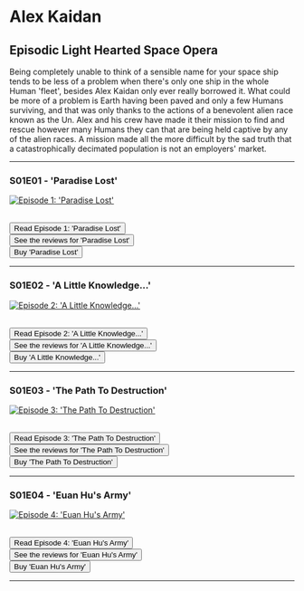# Alex Kaidan

## Episodic Light Hearted Space Opera

Being completely unable to think of a sensible name for your space ship tends to be less of a problem when there's only one ship in the whole Human 'fleet', besides Alex Kaidan only ever really borrowed it. What could be more of a problem is Earth having been paved and only a few Humans surviving, and that was only thanks to the actions of a benevolent alien race known as the Un. Alex and his crew have made it their mission to find and rescue however many Humans they can that are being held captive by any of the alien races. A mission made all the more difficult by the sad truth that a catastrophically decimated population is not an employers' market.

---

### S01E01 - 'Paradise Lost'

[![Episode 1: 'Paradise Lost'](S01E01-Paradise-Lost/S01E01_FrontCover_Small.jpg)](/writing/novels/alex-kaidan/S01E01-Paradise-Lost/AlexKaidanS01E01_ParadiseLost-DarrenHoyland/)

<br />

<Link to='/writing/novels/alex-kaidan/S01E01-Paradise-Lost/AlexKaidanS01E01_ParadiseLost-DarrenHoyland/'>
  <Button style={{marginTop: '8px'}}>Read Episode 1: 'Paradise Lost'</Button>
</Link>

<br />

<Link to='/writing/novels/alex-kaidan/S01E01-Paradise-Lost/reviews/'>
  <Button style={{marginTop: '8px'}}>See the reviews for 'Paradise Lost'</Button>
</Link>

<br />

<Link to='/writing/novels/alex-kaidan/S01E01-Paradise-Lost/retail/'>
  <Button style={{marginTop: '8px'}}>Buy 'Paradise Lost'</Button>
</Link>


---

### S01E02 - 'A Little Knowledge...'

[![Episode 2: 'A Little Knowledge...'](S01E02-A-Little-Knowledge/S01E02_FrontCover_Small.jpg)](/writing/novels/alex-kaidan/S01E02-A-Little-Knowledge/AlexKaidanS01E02_ALittleKnowledge-DarrenHoyland/)

<br />

<Link to='/writing/novels/alex-kaidan/S01E02-A-Little-Knowledge/AlexKaidanS01E02_ALittleKnowledge-DarrenHoyland/'>
  <Button style={{marginTop: '8px'}}>Read Episode 2: 'A Little Knowledge...'</Button>
</Link>

<br />

<Link to='/writing/novels/alex-kaidan/S01E02-A-Little-Knowledge/reviews/'>
  <Button style={{marginTop: '8px'}}>See the reviews for 'A Little Knowledge...'</Button>
</Link>

<br />

<Link to='/writing/novels/alex-kaidan/S01E02-A-Little-Knowledge/retail/'>
  <Button style={{marginTop: '8px'}}>Buy 'A Little Knowledge...'</Button>
</Link>

---

### S01E03 - 'The Path To Destruction'

[![Episode 3: 'The Path To Destruction'](S01E03-The-Path-To-Destruction/S01E03_FrontCover_Small.jpg)](/writing/novels/alex-kaidan/S01E03-The-Path-To-Destruction/AlexKaidanS01E03_ThePathToDestruction-DarrenHoyland/)

<br />

<Link to='/writing/novels/alex-kaidan/S01E03-The-Path-To-Destruction/AlexKaidanS01E03_ThePathToDestruction-DarrenHoyland/'>
  <Button style={{marginTop: '8px'}}>Read Episode 3: 'The Path To Destruction'</Button>
</Link>

<br />

<Link to='/writing/novels/alex-kaidan/S01E03-The-Path-To-Destruction/reviews/'>
  <Button style={{marginTop: '8px'}}>See the reviews for 'The Path To Destruction'</Button>
</Link>

<br />

<Link to='/writing/novels/alex-kaidan/S01E03-The-Path-To-Destruction/retail/'>
  <Button style={{marginTop: '8px'}}>Buy 'The Path To Destruction'</Button>
</Link>

---

### S01E04 - 'Euan Hu's Army'

[![Episode 4: 'Euan Hu's Army'](S01E04-Euan-Hus-Army/S01E04_FrontCover_Small.jpg)](/writing/novels/alex-kaidan/S01E04-Euan-Hus-Army/AlexKaidanS01E04_EuanHusArmy-DarrenHoyland/)

<br />

<Link to='/writing/novels/alex-kaidan/S01E04-Euan-Hus-Army/AlexKaidanS01E04_EuanHusArmy-DarrenHoyland/'>
  <Button style={{marginTop: '8px'}}>Read Episode 4: 'Euan Hu's Army'</Button>
</Link>

<br />

<Link to='/writing/novels/alex-kaidan/S01E04-Euan-Hus-Army/reviews/'>
  <Button style={{marginTop: '8px'}}>See the reviews for 'Euan Hu's Army'</Button>
</Link>

<br />

<Link to='/writing/novels/alex-kaidan/S01E04-Euan-Hus-Army/retail/'>
  <Button style={{marginTop: '8px'}}>Buy 'Euan Hu's Army'</Button>
</Link>

---
